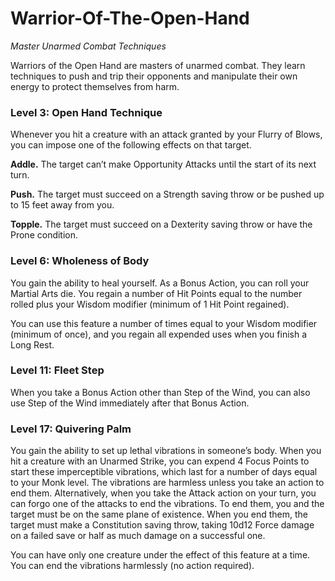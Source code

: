 # Warrior-Of-The-Open-Hand

_Master Unarmed Combat Techniques_

Warriors of the Open Hand are masters of unarmed combat. They learn techniques to push and trip their opponents and manipulate their own energy to protect themselves from harm.

### Level 3: Open Hand Technique

Whenever you hit a creature with an attack granted by your Flurry of Blows, you can impose one of the following effects on that target.

**Addle.** The target can’t make Opportunity Attacks until the start of its next turn.

**Push.** The target must succeed on a Strength saving throw or be pushed up to 15 feet away from you.

**Topple.** The target must succeed on a Dexterity saving throw or have the Prone condition.

### Level 6: Wholeness of Body

You gain the ability to heal yourself. As a Bonus Action, you can roll your Martial Arts die. You regain a number of Hit Points equal to the number rolled plus your Wisdom modifier (minimum of 1 Hit Point regained).

You can use this feature a number of times equal to your Wisdom modifier (minimum of once), and you regain all expended uses when you finish a Long Rest.

### Level 11: Fleet Step

When you take a Bonus Action other than Step of the Wind, you can also use Step of the Wind immediately after that Bonus Action.

### Level 17: Quivering Palm

You gain the ability to set up lethal vibrations in someone’s body. When you hit a creature with an Unarmed Strike, you can expend 4 Focus Points to start these imperceptible vibrations, which last for a number of days equal to your Monk level. The vibrations are harmless unless you take an action to end them. Alternatively, when you take the Attack action on your turn, you can forgo one of the attacks to end the vibrations. To end them, you and the target must be on the same plane of existence. When you end them, the target must make a Constitution saving throw, taking 10d12 Force damage on a failed save or half as much damage on a successful one.

You can have only one creature under the effect of this feature at a time. You can end the vibrations harmlessly (no action required).